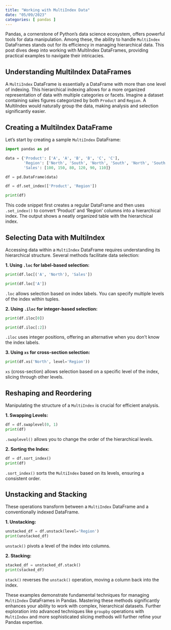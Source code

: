 ```yaml
---
title: "Working with MultiIndex Data"
date: "05/09/2023"
categories: [ pandas ]
---
```



Pandas, a cornerstone of Python's data science ecosystem, offers powerful tools for data manipulation.  Among these, the ability to handle `MultiIndex` DataFrames stands out for its efficiency in managing hierarchical data.  This post dives deep into working with MultiIndex DataFrames, providing practical examples to navigate their intricacies.


## Understanding MultiIndex DataFrames

A `MultiIndex` DataFrame is essentially a DataFrame with more than one level of indexing.  This hierarchical indexing allows for a more organized representation of data with multiple categories or facets. Imagine a dataset containing sales figures categorized by both `Product` and `Region`. A MultiIndex would naturally group the data, making analysis and selection significantly easier.


## Creating a MultiIndex DataFrame

Let's start by creating a sample `MultiIndex` DataFrame:

```python
import pandas as pd

data = {'Product': ['A', 'A', 'B', 'B', 'C', 'C'],
        'Region': ['North', 'South', 'North', 'South', 'North', 'South'],
        'Sales': [100, 150, 80, 120, 90, 110]}

df = pd.DataFrame(data)

df = df.set_index(['Product', 'Region'])

print(df)
```

This code snippet first creates a regular DataFrame and then uses `.set_index()` to convert 'Product' and 'Region' columns into a hierarchical index.  The output shows a neatly organized table with the hierarchical index.


## Selecting Data with MultiIndex

Accessing data within a `MultiIndex` DataFrame requires understanding its hierarchical structure.  Several methods facilitate data selection:


**1. Using `.loc` for label-based selection:**

```python
print(df.loc[('A', 'North'), 'Sales'])

print(df.loc['A'])
```

`.loc` allows selection based on index labels.  You can specify multiple levels of the index within tuples.


**2. Using `.iloc` for integer-based selection:**

```python
print(df.iloc[0])

print(df.iloc[:2])
```

`.iloc` uses integer positions, offering an alternative when you don't know the index labels.


**3. Using `xs` for cross-section selection:**

```python
print(df.xs('North', level='Region'))
```

`xs` (cross-section) allows selection based on a specific level of the index, slicing through other levels.


## Reshaping and Reordering

Manipulating the structure of a `MultiIndex` is crucial for efficient analysis.


**1. Swapping Levels:**

```python
df = df.swaplevel(0, 1)
print(df)
```

`.swaplevel()` allows you to change the order of the hierarchical levels.


**2. Sorting the Index:**

```python
df = df.sort_index()
print(df)
```

`.sort_index()` sorts the `MultiIndex` based on its levels, ensuring a consistent order.


##  Unstacking and Stacking

These operations transform between a `MultiIndex` DataFrame and a conventionally indexed DataFrame.


**1. Unstacking:**

```python
unstacked_df = df.unstack(level='Region')
print(unstacked_df)
```

`unstack()` pivots a level of the index into columns.


**2. Stacking:**

```python
stacked_df = unstacked_df.stack()
print(stacked_df)
```

`stack()` reverses the `unstack()` operation, moving a column back into the index.



These examples demonstrate fundamental techniques for managing `MultiIndex` DataFrames in Pandas. Mastering these methods significantly enhances your ability to work with complex, hierarchical datasets.  Further exploration into advanced techniques like `groupby` operations with `MultiIndex` and more sophisticated slicing methods will further refine your Pandas expertise.

